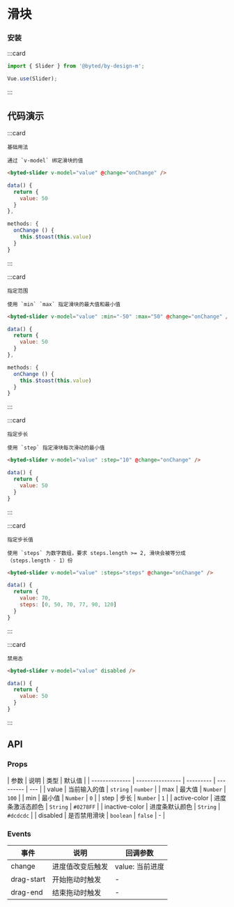 # 滑块

### 安装

:::card

```javascript
import { Slider } from '@byted/by-design-m';

Vue.use(Slider);
```

:::

## 代码演示

:::card

```topic
基础用法
```

```desc
通过 `v-model` 绑定滑块的值
```

```html
<byted-slider v-model="value" @change="onChange" />
```

```javascript
data() {
  return {
    value: 50
  }
},

methods: {
  onChange () {
    this.$toast(this.value)
  }
}
```

:::

:::card

```topic
指定范围
```

```desc
使用 `min` `max` 指定滑块的最大值和最小值
```

```html
<byted-slider v-model="value" :min="-50" :max="50" @change="onChange" />
```

```javascript
data() {
  return {
    value: 50
  }
},

methods: {
  onChange () {
    this.$toast(this.value)
  }
}
```

:::

:::card

```topic
指定步长
```

```desc
使用 `step` 指定滑块每次滑动的最小值
```

```html
<byted-slider v-model="value" :step="10" @change="onChange" />
```

```javascript
data() {
  return {
    value: 50
  }
}
```

:::

:::card

```topic
指定步长值
```

```desc
使用 `steps` 为数字数组，要求 steps.length >= 2, 滑块会被等分成（steps.length - 1）份
```

```html
<byted-slider v-model="value" :steps="steps" @change="onChange" />
```

```javascript
data() {
  return {
    value: 70,
    steps: [0, 50, 70, 77, 90, 120]
  }
}
```

:::

:::card

```topic
禁用态
```

```html
<byted-slider v-model="value" disabled />
```

```javascript
data() {
  return {
    value: 50
  }
}
```

:::

## API

### Props

| 参数           | 说明             | 类型      | 默认值    |
| -------------- | ---------------- | --------- | --------- | --- |
| value          | 当前输入的值     | `string` &#124; `number` |
| max            | 最大值           | `Number`  | `100`     |
| min            | 最小值           | `Number`  | `0`       |
| step           | 步长             | `Number`  | `1`       |
| active-color   | 进度条激活态颜色 | `String`  | `#0278FF` |
| inactive-color | 进度条默认颜色   | `String`  | `#dcdcdc` |
| disabled       | 是否禁用滑块     | `boolean` | `false`   | -   |

### Events

| 事件       | 说明             | 回调参数        |
| ---------- | ---------------- | --------------- |
| change     | 进度值改变后触发 | value: 当前进度 |
| drag-start | 开始拖动时触发   | -               |
| drag-end   | 结束拖动时触发   | -               |
